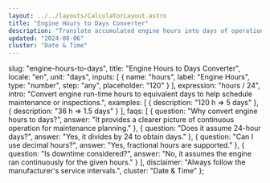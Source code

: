 ```yaml
---
layout: ../../layouts/CalculatorLayout.astro
title: "Engine Hours to Days Converter"
description: "Translate accumulated engine hours into days of operation."
updated: "2024-08-06"
cluster: "Date & Time"
---
```



  slug: "engine-hours-to-days",
  title: "Engine Hours to Days Converter",
  locale: "en",
  unit: "days",
  inputs: [
    { name: "hours", label: "Engine Hours", type: "number", step: "any", placeholder: "120" }
  ],
  expression: "hours / 24",
  intro: "Convert engine run-time hours to equivalent days to help schedule maintenance or inspections.",
  examples: [
    { description: "120 h ⇒ 5 days" },
    { description: "36 h ⇒ 1.5 days" }
  ],
  faqs: [
    { question: "Why convert engine hours to days?", answer: "It provides a clearer picture of continuous operation for maintenance planning." },
    { question: "Does it assume 24-hour days?", answer: "Yes, it divides by 24 to obtain days." },
    { question: "Can I use decimal hours?", answer: "Yes, fractional hours are supported." },
    { question: "Is downtime considered?", answer: "No, it assumes the engine ran continuously for the given hours." }
  ],
  disclaimer: "Always follow the manufacturer's service intervals.",
  cluster: "Date & Time"
};

<Calculator schema={schema} />
